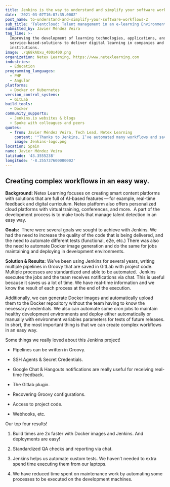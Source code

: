 ```yaml
---
title: Jenkins is the way to understand and simplify your software workflows
date: '2021-03-07T16:07:35.000Z'
post_name: to-understand-and-simplify-your-software-workflows-2
sub_title: 'Talentcloud: Talent management in an e-learning Environment'
submitted_by: Javier Méndez Veira
tag_line: >-
  Improving the development of learning technologies, applications, and
  service-based-solutions to deliver digital learning in companies and academic
  institutions.
image: ./q68kAUxu_400x400.png
organization: Netex Learning, https://www.netexlearning.com
industries:
  - Education
programming_languages:
  - PHP
  - Angular
platforms:
  - Docker or Kubernetes
version_control_systems:
  - GitLab
build_tools:
  - Docker
community_supports:
  - Jenkins.io websites & blogs
  - Spoke with colleagues and peers
quotes:
  - from: Javier Méndez Veira, Tech Lead, Netex Learning
    content: '"Thanks to Jenkins, I’ve automated many workflows and saved so much time."'
    image: Jenkins-logo.png
location: Spain
name: Javier Méndez Veira
latitude: '43.3555238'
longitude: '-8.255737600000002'
---
```

## Creating complex workflows in an easy way.

**Background:** Netex Learning focuses on creating smart content platforms with solutions that are full of AI-based features — for example, real-time feedback and digital curriculum. Netex platform also offers personalized cloud platforms with virtual training, conferences, and more.  A part of the development process is to make tools that manage talent detection in an easy way.

**Goals:**  There were several goals we sought to achieve with Jenkins. We had the need to increase the quality of the code that is being delivered, and the need to automate different tests (functional, e2e, etc.) There was also the need to automate Docker image generation and do the same for jobs maintaining and deploying in development environments.

<Testimonal idx="0" />

**Solution & Results:** We’ve been using Jenkins for several years, writing multiple pipelines in Groovy that are saved in GitLab with project code. Multiple processes are standardized and able to be automated.  Jenkins executes the jobs and the team receives notifications via chat. This is useful because it saves us a lot of time. We have real-time information and we know the result of each process at the end of the execution.

Additionally, we can generate Docker images and automatically upload them to the Docker repository without the team having to know the necessary credentials. We also can automate some cron jobs to maintain healthy development environments and deploy either automatically or manually with environment variables parameters for tests of future releases. In short, the most important thing is that we can create complex workflows in an easy way.

Some things we really loved about this Jenkins project!

-   Pipelines can be written in Groovy.

-   SSH Agents & Secret Credentials.

-   Google Chat & Hangouts notifications are really useful for receiving real-time feedback.

-   The Gitlab plugin.

-   Recovering Groovy configurations.

-   Access to project code.

-   Webhooks, etc.

Our top four results!

1.  Build times are 2x faster with Docker images and Jenkins. And deployments are easy!

2.  Standardized QA checks and reporting via chat.

3.  Jenkins helps us automate custom tests. We haven’t needed to extra spend time executing them from our laptops.

4.  We have reduced time spent on maintenance work by automating some processes to be executed on the development machines.
